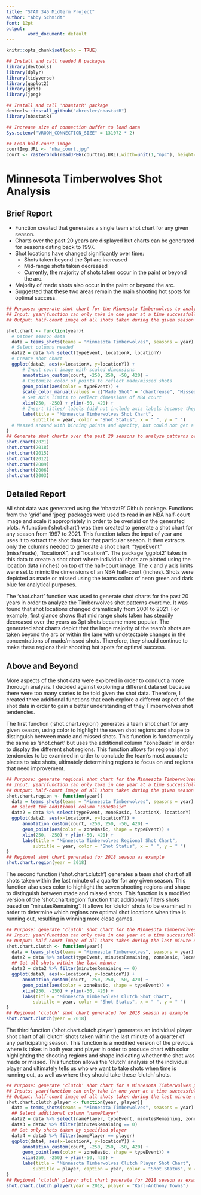 ---
title: "STAT 345 Midterm Project"
author: "Abby Schmidt"
font: 12pt
output: 
        word_document: default
---

```{r, setup, include=FALSE}
knitr::opts_chunk$set(echo = TRUE)
```

```{r, include=FALSE}
## Install and call needed R packages
library(devtools)
library(dplyr)
library(tidyverse)
library(ggplot2)
library(grid)
library(jpeg)
```
  
```{r, include=FALSE}
## Install and call 'nbastatR' package
devtools::install_github("abresler/nbastatR")
library(nbastatR)
```
  
```{r, include=FALSE}
## Increase size of connection buffer to load data
Sys.setenv("VROOM_CONNECTION_SIZE" = 131072 * 2)
```
  
```{r, include=FALSE}
## Load half-court image
courtImg.URL <- "nba_court.jpg"
court <- rasterGrob(readJPEG(courtImg.URL),width=unit(1,"npc"), height=unit(1,"npc"))
```

# Minnesota Timberwolves Shot Analysis
## Brief Report
* Function created that generates a single team shot chart for any given season.
* Charts over the past 20 years are displayed but charts can be generated for seasons dating back to 1997.
* Shot locations have changed significantly over time:
  + Shots taken beyond the 3pt arc increased 
  + Mid-range shots taken decreased
  + Currently, the majority of shots taken occur in the paint or beyond the arc.
* Majority of made shots also occur in the paint or beyond the arc.
* Suggested that these two areas remain the main shooting hot spots for optimal success.

```{r echo=FALSE, message=FALSE, warning=FALSE}
## Purpose: generate shot chart for the Minnesota Timberwolves to analyze shot patterns
## Input: year(function can only take in one year at a time successfully)
## Output: half-court image of all shots taken during the given season (plotted by location) with color highlighting    whether the shot was made or missed  

shot.chart <- function(year){
  # Gather season data
  data = teams_shots(teams = "Minnesota Timberwolves", seasons = year)
  # Select columns needed
  data2 = data %>% select(typeEvent, locationX, locationY)
  # Create shot chart
  ggplot(data2, aes(x=locationX, y=locationY)) + 
      # Input court image with scaled dimensions
      annotation_custom(court, -250, 250, -50, 420) + 
      # Customize color of points to reflect made/missed shots
      geom_point(aes(color = typeEvent)) + 
      scale_color_manual(values = c("Made Shot" = "chartreuse", "Missed shot" = "navy")) +
      # Set axis limits to reflect dimensions of NBA court
      xlim(250, -250) + ylim(-50, 420) + 
      # Insert titles/ labels (did not include axis labels because they were not needed to analyze plot)
      labs(title = "Minnesota Timberwolves Shot Chart", 
          subtitle = year, color = "Shot Status", x = " ", y = " ")
  # Messed around with binning points and opacity, but could not get a clear result that displayed the data in a         better way
}
## Generate shot charts over the past 20 seasons to analyze patterns over time (only seven charts displayed so report    with knit efficiently)
shot.chart(2021)
shot.chart(2018)
shot.chart(2015)
shot.chart(2012)
shot.chart(2009)
shot.chart(2006)
shot.chart(2003)
```

## Detailed Report
<p>All shot data was generated using the 'nbastatR' Github package.  Functions from the 'grid' and 'jpeg' packages were used to read in an NBA half-court image and scale it appropriately in order to be overlaid on the generated plots.  A function ('shot.chart') was then created to generate a shot chart for any season from 1997 to 2021.  This function takes the input of year and uses it to extract the shot data for that particular season.  It then extracts only the columns needed to generate a shot chart:  "typeEvent" (miss/made), "locationX", and "locationY".  The package 'ggplot2' takes in this data to create a shot chart where individual shots are plotted using the location data (inches) on top of the half-court image.  The x and y axis limits were set to mimic the dimensions of an NBA half-court (inches). Shots were depicted as made or missed using the teams colors of neon green and dark blue for analytical purposes. 
<p>The 'shot.chart' function was used to generate shot charts for the past 20 years in order to analyze the Timberwolves shot patterns overtime.  It was found that shot locations changed dramatically from 2001 to 2021.  For example, first glance shows that mid range shots taken has steadily decreased over the years as 3pt shots became more popular.  The generated shot charts depict that the large majority of the team's shots are taken beyond the arc or within the lane with undetectable changes in the concentrations of made/missed shots.  Therefore, they should continue to make these regions their shooting hot spots for optimal success. 

## Above and Beyond
<p>More aspects of the shot data were explored in order to conduct a more thorough analysis.  I decided against exploring a different data set because there were too many stories to be told given the shot data.  Therefore, I created three additional functions that each explore a different aspect of the shot data in order to gain a better understanding of they Timberwolves shot tendencies.
<p>The first function ('shot.chart.region') generates a team shot chart for any given season, using color to highlight the seven shot regions and shape to distinguish between made and missed shots.  This function is fundamentally the same as 'shot.chart' but uses the additional column "zoneBasic" in order to display the different shot regions.  This function allows for regional shot tendencies to be examined in order to conclude the team's most accurate places to take shots, ultimately determining regions to focus on and regions that need improvement.
  
```{r echo=FALSE, message=FALSE, warning=FALSE}
## Purpose: generate regional shot chart for the Minnesota Timberwolves to analyze shot patterns by region
## Input: year(function can only take in one year at a time successfully)
## Output: half-court image of all shots taken during the given season (plotted by location) with color highlighting    the various shot regions and shape displaying whether the shot was made or missed  
shot.chart.region <- function(year){
  data = teams_shots(teams = "Minnesota Timberwolves", seasons = year)
  ## select the additional column "zoneBasic"
  data2 = data %>% select(typeEvent, zoneBasic, locationX, locationY)
  ggplot(data2, aes(x=locationX, y=locationY)) + 
      annotation_custom(court, -250, 250, -50, 420) + 
      geom_point(aes(color = zoneBasic, shape = typeEvent)) + 
      xlim(250, -250) + ylim(-50, 420) + 
      labs(title = "Minnesota Timberwolves Regional Shot Chart", 
          subtitle = year, color = "Shot Status", x = " ", y = " ")
}
## Regional shot chart generated for 2018 season as example
shot.chart.region(year = 2018)
```

<p>The second function ('shot.chart.clutch') generates a team shot chart of all shots taken within the last minute of a quarter for any given season.  This function also uses color to highlight the seven shooting regions and shape to distinguish between made and missed shots.  This function is a modified version of the 'shot.chart.region' function that additionally filters shots based on "minutesRemaining".  It allows for 'clutch' shots to be examined in order to determine which regions are optimal shot locations when time is running out, resulting in winning more close games.  

```{r echo=FALSE, message=TRUE, warning=FALSE}
## Purpose: generate 'clutch' shot chart for the Minnesota Timberwolves to analyze 'clutch' shot patterns by region
## Input: year(function can only take in one year at a time successfully)
## Output: half-court image of all shots taken during the last minute of a quarter for the given season (plotted by     location) with color highlighting the various shot regions and shape displaying whether the shot was made or         missed  
shot.chart.clutch <- function(year){
  data = teams_shots(teams = "Minnesota Timberwolves", seasons = year)
  data2 = data %>% select(typeEvent, minutesRemaining, zoneBasic, locationX, locationY)
  ## Get all shots within the last minute
  data3 = data2 %>% filter(minutesRemaining == 0)
  ggplot(data3, aes(x=locationX, y=locationY)) + 
      annotation_custom(court, -250, 250, -50, 420) + 
      geom_point(aes(color = zoneBasic, shape = typeEvent)) + 
      xlim(250, -250) + ylim(-50, 420) + 
      labs(title = "Minnesota Timberwolves Clutch Shot Chart", 
          subtitle = year, color = "Shot Status", x = " ", y = " ")
}
## Regional 'clutch' shot chart generated for 2018 season as example
shot.chart.clutch(year = 2018)
```

<p>The third function ('shot.chart.clutch.player') generates an individual player shot chart of all 'clutch' shots taken within the last minute of a quarter of any participating season.  This function is a modified version of the previous where is takes in both year and player in order to produce chart with color highlighting the shooting regions and shape indicating whether the shot was made or missed.  This function allows the 'clutch' analysis of the individual player and ultimately tells us who we want to take shots when time is running out, as well as where they should take these 'clutch' shots.  

```{r echo=FALSE, message=FALSE, warning=FALSE}
## Purpose: generate 'clutch' shot chart for a Minnesota Timberwolves player to analyze 'clutch' shot patterns by       region for the individual player
## Inputs: year(function can only take in one year at a time successfully) and player (full name required)
## Output: half-court image of all shots taken during the last minute of a quarter for the given season and player      (plotted by location) with color highlighting the various shot regions and shape displaying whether the shot was     made or missed  
shot.chart.clutch.player <- function(year, player){
  data = teams_shots(teams = "Minnesota Timberwolves", seasons = year)
  ## Select additional column "namePlayer"
  data2 = data %>% select(namePlayer, typeEvent, minutesRemaining, zoneBasic, locationX, locationY)
  data3 = data2 %>% filter(minutesRemaining == 0)
  ## Get only shots taken by specified player
  data4 = data3 %>% filter(namePlayer == player)
  ggplot(data4, aes(x=locationX, y=locationY)) + 
      annotation_custom(court, -250, 250, -50, 420) + 
      geom_point(aes(color = zoneBasic, shape = typeEvent)) + 
      xlim(250, -250) + ylim(-50, 420) + 
      labs(title = "Minnesota Timberwolves Clutch Player Shot Chart", 
          subtitle = player, caption = year, color = "Shot Status", x = " ", y = " ")
}
## Regional 'clutch' player shot chart generate for 2018 season as example
shot.chart.clutch.player(year = 2018, player = "Karl-Anthony Towns")
```


